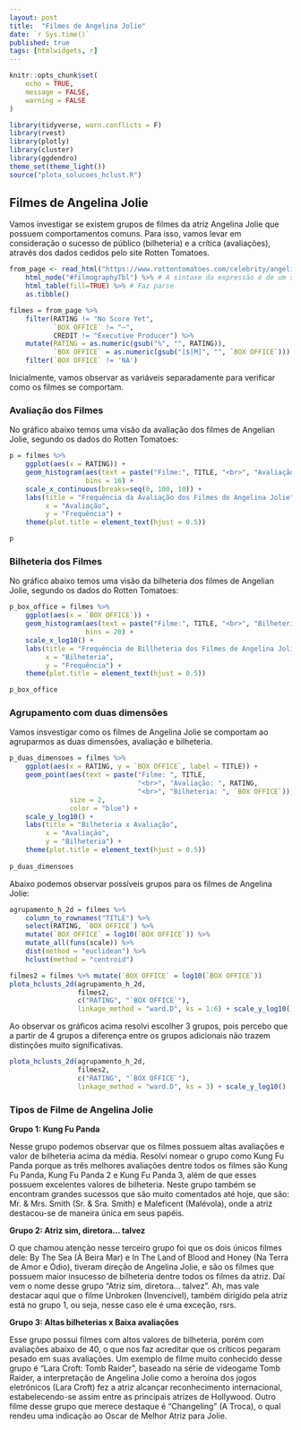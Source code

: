 ```yaml
---
layout: post
title:  "Filmes de Angelina Jolie"
date: `r Sys.time()`
published: true
tags: [htmlwidgets, r]
---
```


```r
knitr::opts_chunk$set(
	echo = TRUE,
	message = FALSE,
	warning = FALSE
)
```

```r
library(tidyverse, warn.conflicts = F)
library(rvest)
library(plotly)
library(cluster)
library(ggdendro)
theme_set(theme_light())
source("plota_solucoes_hclust.R")
```


## Filmes de Angelina Jolie

Vamos investigar se existem grupos de filmes da atriz Angelina Jolie que possuem comportamentos comuns. Para isso, vamos levar em consideração o sucesso de público (bilheteria) e a crítica (avaliações), através dos dados cedidos pelo site Rotten Tomatoes.


```r
from_page <- read_html("https://www.rottentomatoes.com/celebrity/angelina_jolie") %>% 
    html_node("#filmographyTbl") %>% # A sintaxe da expressão é de um seletor à lá JQuery: https://rdrr.io/cran/rvest/man/html_nodes.html 
    html_table(fill=TRUE) %>% # Faz parse
    as.tibble()

filmes = from_page %>% 
    filter(RATING != "No Score Yet", 
           `BOX OFFICE` != "—", 
           CREDIT != "Executive Producer") %>%
    mutate(RATING = as.numeric(gsub("%", "", RATING)), 
           `BOX OFFICE` = as.numeric(gsub("[$|M]", "", `BOX OFFICE`))) %>% 
    filter(`BOX OFFICE` != 'NA')
```


Inicialmente, vamos observar as variáveis separadamente para verificar como os filmes se comportam.

### Avaliação dos Filmes

No gráfico abaixo temos uma visão da avaliação dos filmes de Angelian Jolie, segundo os dados do Rotten Tomatoes: 

```r
p = filmes %>% 
    ggplot(aes(x = RATING)) + 
    geom_histogram(aes(text = paste("Filme:", TITLE, "<br>", "Avaliação:", RATING)),
                   bins = 16) + 
    scale_x_continuous(breaks=seq(0, 100, 10)) +
    labs(title = "Frequência da Avaliação dos Filmes de Angelina Jolie", 
         x = "Avaliação", 
         y = "Frequência") +
    theme(plot.title = element_text(hjust = 0.5))

p
```

### Bilheteria dos Filmes

No gráfico abaixo temos uma visão da bilheteria dos filmes de Angelian Jolie, segundo os dados do Rotten Tomatoes: 

```r
p_box_office = filmes %>% 
    ggplot(aes(x = `BOX OFFICE`)) + 
    geom_histogram(aes(text = paste("Filme:", TITLE, "<br>", "Bilheteria:", `BOX OFFICE`)),
                   bins = 20) + 
    scale_x_log10() + 
    labs(title = "Frequência de Billheteria dos Filmes de Angelina Jolie", 
         x = "Bilheteria", 
         y = "Frequência") +
    theme(plot.title = element_text(hjust = 0.5))

p_box_office

```

### Agrupamento com duas dimensões

Vamos insvestigar como os filmes de Angelina Jolie se comportam ao agruparmos as duas dimensões, avaliação e bilheteria.

```r
p_duas_dimensoes = filmes %>% 
    ggplot(aes(x = RATING, y = `BOX OFFICE`, label = TITLE)) + 
    geom_point(aes(text = paste("Filme: ", TITLE, 
                                "<br>", "Avaliação: ", RATING, 
                                "<br>", "Bilheteria: ", `BOX OFFICE`)),
               size = 2,
               color = "blue") +
    scale_y_log10() +
    labs(title = "Bilheteria x Avaliação", 
         x = "Avaliação", 
         y = "Bilheteria") +
    theme(plot.title = element_text(hjust = 0.5))
  
p_duas_dimensoes

```

Abaixo podemos observar possíveis grupos para os filmes de Angelina Jolie:  

```r
agrupamento_h_2d = filmes %>% 
    column_to_rownames("TITLE") %>%
    select(RATING, `BOX OFFICE`) %>% 
    mutate(`BOX OFFICE` = log10(`BOX OFFICE`)) %>% 
    mutate_all(funs(scale)) %>% 
    dist(method = "euclidean") %>% 
    hclust(method = "centroid")

filmes2 = filmes %>% mutate(`BOX OFFICE` = log10(`BOX OFFICE`))
plota_hclusts_2d(agrupamento_h_2d, 
                 filmes2, 
                 c("RATING", "`BOX OFFICE`"), 
                 linkage_method = "ward.D", ks = 1:6) + scale_y_log10()
```

Ao observar os gráficos acima resolvi escolher 3 grupos, pois percebo que a partir de 4 grupos a diferença entre os grupos adicionais não trazem distinções muito significativas.  

```r
plota_hclusts_2d(agrupamento_h_2d, 
                 filmes2, 
                 c("RATING", "`BOX OFFICE`"), 
                 linkage_method = "ward.D", ks = 3) + scale_y_log10()
```

### Tipos de Filme de Angelina Jolie

**Grupo 1: Kung Fu Panda** 

Nesse grupo podemos observar que os filmes possuem altas avaliações e valor de bilheteria acima da média. Resolvi nomear o grupo como Kung Fu Panda porque as três melhores avaliações dentre todos os filmes são Kung Fu Panda, Kung Fu Panda 2 e Kung Fu Panda 3, além de que esses possuem excelentes valores de bilheteria. Neste grupo também se encontram grandes sucessos que são muito comentados até hoje, que são: Mr. & Mrs. Smith (Sr. & Sra. Smith) e Maleficent (Malévola), onde a atriz destacou-se de maneira única em seus papéis. 

**Grupo 2: Atriz sim, diretora... talvez** 

O que chamou atenção nesse terceiro grupo foi que os dois únicos filmes dele: By The Sea (À Beira Mar) e In The Land of Blood and Honey (Na Terra de Amor e Ódio), tiveram direção de Angelina Jolie, e são os filmes que possuem maior insucesso de bilheteria dentre todos os filmes da atriz. Daí vem o nome desse grupo "Atriz sim, diretora... talvez". Ah, mas vale destacar aqui que o filme Unbroken (Invencível), também dirigido pela atriz está no grupo 1, ou seja, nesse caso ele é uma exceção, rsrs.

**Grupo 3: Altas bilheterias x Baixa avaliações** 

Esse grupo possui filmes com altos valores de bilheteria, porém com avaliações abaixo de 40, o que nos faz acreditar que os críticos pegaram pesado em suas avaliações. Um exemplo de filme muito conhecido desse grupo é "Lara Croft: Tomb Raider", baseado na série de videogame Tomb Raider, a interpretação de Angelina Jolie como a heroína dos jogos eletrônicos (Lara Croft) fez a atriz alcançar reconhecimento internacional, estabelecendo-se assim entre as principais atrizes de Hollywood. Outro filme desse grupo que merece destaque é "Changeling" (A Troca), o qual rendeu uma indicação ao Oscar de Melhor Atriz para Jolie.




